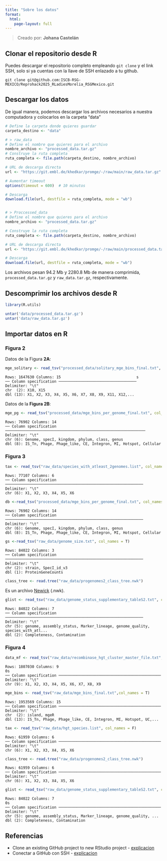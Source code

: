 ```yaml
---
title: "Sobre los datos"
format: 
  html:
    page-layout: full 
---
```


> Creado por: **Johana Castelán**

## Clonar el repositorio desde R

Puedes descargar el repositorio completo empleando `git clone` y el link SSH, solo si ya cuentas con la llave de SSH enlazado a tu github.

```         
git clone git@github.com:ISCB-RSG-MEXICO/Reprohack2025_RLadiesMorelia_RSGMexico.git
```

## Descargar los datos

De igual manera, podemos descargar los archivos necesarios a nuestra computadora y colocarlos en la carpeta "data"

```r
# Define la carpeta donde quieres guardar
carpeta_destino <- "data"

# > raw_data
# Define el nombre que quieres para el archivo
nombre_archivo <- "processed_data.tar.gz"
# Construye la ruta completa
ruta_completa <- file.path(carpeta_destino, nombre_archivo)

# URL de descarga directa
url <- "https://git.embl.de/khedkar/promge/-/raw/main/raw_data.tar.gz"

# Aumentar timeout
options(timeout = 600)  # 10 minutos

# Descarga
download.file(url, destfile = ruta_completa, mode = "wb")


# > Proccessed_data
# Define el nombre que quieres para el archivo
nombre_archivo <- "processed_data.tar.gz"

# Construye la ruta completa
ruta_completa <- file.path(carpeta_destino, nombre_archivo)

# URL de descarga directa
url <- "https://git.embl.de/khedkar/promge/-/raw/main/processed_data.tar.gz"

# Descarga
download.file(url, destfile = ruta_completa, mode = "wb")
```

::: callout-note
Los archivos pesan 94.2 Mb y 2280.8 Mb de manera comprimida, `processed_data.tar.gz` y `raw_data.tar.gz`, respectivamente.
:::

## Descomprimir los archivos desde R

```r
library(R.utils)

untar('data/processed_data.tar.gz')
untar('data/raw_data.tar.gz')
```

## Importar datos en R

### Figura 2

Datos de la Figura **2A**:

```r
mge_solitary <- read_tsv("processed_data/solitary_mge_bins_final.txt", col_names = F)
```

```         
Rows: 1647630 Columns: 15                                  s
── Column specification ───────────────────────────────────
Delimiter: "\t"
chr  (2): X10, X15
dbl (13): X1, X2, X3, X4, X5, X6, X7, X8, X9, X11, X12,...
```

Datos de la **Figura 2B**:

```r
mge_pg <- read_tsv("processed_data/mge_bins_per_genome_final.txt", col_names = T)
```

```         
Rows: 76902 Columns: 14                                                                
── Column specification ───────────────────────────────────────────────────────────────
Delimiter: "\t"
chr (6): Genome, specI, kingdom, phylum, class, genus
dbl (8): IS_Tn, Phage, Phage_like, CE, Integron, MI, Hotspot, Cellular
```

### Figura 3

```r
tax <- read_tsv("raw_data/species_with_atleast_2genomes.list", col_names=F)
```

```         
Rows: 77107 Columns: 6                                                                
── Column specification ──────────────────────────────────────────────────────────────
Delimiter: "\t"
chr (6): X1, X2, X3, X4, X5, X6
```

```r
db <-read_tsv("processed_data/mge_bins_per_genome_final.txt", col_names = T)
```

```         
Rows: 76902 Columns: 14                                                               
── Column specification ──────────────────────────────────────────────────────────────
Delimiter: "\t"
chr (6): Genome, specI, kingdom, phylum, class, genus
dbl (8): IS_Tn, Phage, Phage_like, CE, Integron, MI, Hotspot, Cellular
```

```r
gs <-read_tsv("raw_data/genome_size.txt", col_names = T)
```

```         
Rows: 84022 Columns: 3                                                                
── Column specification ──────────────────────────────────────────────────────────────
Delimiter: "\t"
chr (2): strain, SpecI_id_v3
dbl (1): ProteinGeneCounts
```

```r
class_tree <- read.tree("raw_data/progenomes2_class_tree.nwk")
```

Es un archivo [Newick](http://marvin.cs.uidaho.edu/Teaching/CS515/newickFormat.html) (.nwk).

```r
glist <- read_tsv("raw_data/genome_status_supplementary_tableS2.txt", col_names = T)
```

```         
Rows: 84022 Columns: 7                                                                
── Column specification ──────────────────────────────────────────────────────────────
Delimiter: "\t"
chr (5): genome, assembly_status, Marker_lineage, genome_quality, species_with_atl...
dbl (2): Completeness, Contamination
```

### Figura 4

```r
data_mf <- read_tsv("raw_data/recombinase_hgt_cluster_master_file.txt", col_names = F)
```

```         
Rows: 1807030 Columns: 9                                              0s
── Column specification ──────────────────────────────────────────────
Delimiter: "\t"
chr (9): X1, X2, X3, X4, X5, X6, X7, X8, X9
```

```r
mge_bins <- read_tsv("raw_data/mge_bins_final.txt",col_names = T)
```

```         
Rows: 1953569 Columns: 15                                             
── Column specification ──────────────────────────────────────────────
Delimiter: "\t"
chr  (2): island, mgeR
dbl (13): IS_Tn, Phage, Phage_like, CE, Integron, MI, Hotspot, UC,...
```

```r
tax <- read_tsv("raw_data/hgt_species.list", col_names = F)
```

```         
Rows: 61959 Columns: 6                                                
── Column specification ──────────────────────────────────────────────
Delimiter: "\t"
chr (6): X1, X2, X3, X4, X5, X6
```

```r
class_tree <- read.tree("raw_data/progenomes2_class_tree.nwk")
```

```         
Rows: 61959 Columns: 6                                                
── Column specification ──────────────────────────────────────────────
Delimiter: "\t"
chr (6): X1, X2, X3, X4, X5, X6
```

```r
glist <- read_tsv("raw_data/genome_status_supplementary_tableS2.txt", col_names = T)
```

```         
Rows: 84022 Columns: 7                                                0s
── Column specification ──────────────────────────────────────────────
Delimiter: "\t"
chr (5): genome, assembly_status, Marker_lineage, genome_quality, ...
dbl (2): Completeness, Contamination
```

## Referencias

-   Clone an existing GitHub project to new RStudio project - [explicacion](https://argoshare.is.ed.ac.uk/healthyr_book/clone-an-existing-github-project-to-new-rstudio-project.html)
-   Conectar a GitHub con SSH - [explicacion](https://eveliacoss.github.io/Workshop_GitGithub2025/Parte1.html)
